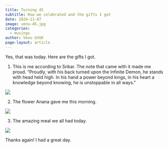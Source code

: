 ```yaml
---
title: Turning 45
subtitle: How we celebrated and the gifts I got 
date: 2024-11-07
image: venu-45.jpg
categories:
  - musings
author: Venu GVGK
page-layout: article
---
```


Yes, that was today. Here are the gifts I got.

1. This is me according to Srikar. The note that came with it made me proud. 
"Proudly, with his back turned upon the Infinite Demon, he stands with head held high. In his hand a power beyond kings, in his heart a knowledge beyond knowing, he is unstoppable in all ways."

![](venu-45.jpg)

2. The flower Anana gave me this morning.

![](flower-45.jpg)

3. The amazing meal we all had today.

![](meal-45.jpg)

Thanks again! I had a great day. 